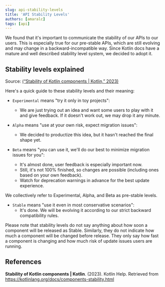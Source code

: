 ```yaml
---
slug: api-stability-levels
title: 'API Stability Levels'
authors: [amaralc]
tags: [api]
---
```


We found that it's important to communicate the stability of our APIs to our users. This is especially true for our pre-stable APIs,
which are still evolving and may change in a backward-incompatible way. Since Kotlin docs have a mature and well described
stability level system, we decided to adopt it.

## Stability levels explained

Source: [(“Stability of Kotlin components | Kotlin,” 2023)](https://kotlinlang.org/docs/components-stability.html#github-badges-for-kotlin-components)

Here's a quick guide to these stability levels and their meaning:

- `Experimental` means "try it only in toy projects":

  - We are just trying out an idea and want some users to play with it and give feedback. If it doesn't work out, we may drop it any minute.

- `Alpha` means "use at your own risk, expect migration issues":

  - We decided to productize this idea, but it hasn't reached the final shape yet.

- `Beta` means "you can use it, we'll do our best to minimize migration issues for you":
  - It's almost done, user feedback is especially important now.
  - Still, it's not 100% finished, so changes are possible (including ones based on your own feedback).
  - Watch for deprecation warnings in advance for the best update experience.

We collectively refer to Experimental, Alpha, and Beta as pre-stable levels.

- `Stable` means "use it even in most conservative scenarios":
  - It's done. We will be evolving it according to our strict backward compatibility rules.

Please note that stability levels do not say anything about how soon a component will be released as Stable. Similarly, they do not indicate how much a component will be changed before release. They only say how fast a component is changing and how much risk of update issues users are running.

## References

**Stability of Kotlin components | Kotlin**. (2023). Kotlin Help. Retrieved from https://kotlinlang.org/docs/components-stability.html

